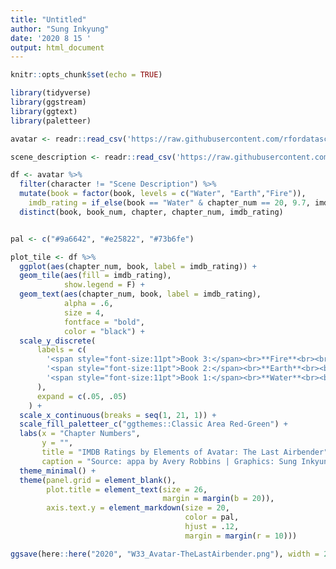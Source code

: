 ```yaml
---
title: "Untitled"
author: "Sung Inkyung"
date: '2020 8 15 '
output: html_document
---
```


```r
knitr::opts_chunk$set(echo = TRUE)
```

```r
library(tidyverse)
library(ggstream)
library(ggtext)
library(paletteer)
```


```r
avatar <- readr::read_csv('https://raw.githubusercontent.com/rfordatascience/tidytuesday/master/data/2020/2020-08-11/avatar.csv')

scene_description <- readr::read_csv('https://raw.githubusercontent.com/rfordatascience/tidytuesday/master/data/2020/2020-08-11/scene_description.csv')
```


```r


df <- avatar %>% 
  filter(character != "Scene Description") %>% 
  mutate(book = factor(book, levels = c("Water", "Earth","Fire")),
    imdb_rating = if_else(book == "Water" & chapter_num == 20, 9.7, imdb_rating)) %>% 
  distinct(book, book_num, chapter, chapter_num, imdb_rating)


pal <- c("#9a6642", "#e25822", "#73b6fe")

plot_tile <- df %>% 
  ggplot(aes(chapter_num, book, label = imdb_rating)) +
  geom_tile(aes(fill = imdb_rating),
            show.legend = F) +
  geom_text(aes(chapter_num, book, label = imdb_rating),
            alpha = .6, 
            size = 4,
            fontface = "bold",
            color = "black") +
  scale_y_discrete(
      labels = c(
        '<span style="font-size:11pt">Book 3:</span><br>**Fire**<br><br><br>', 
        '<span style="font-size:11pt">Book 2:</span><br>**Earth**<br><br><br>', 
        '<span style="font-size:11pt">Book 1:</span><br>**Water**<br><br><br>'
      ),
      expand = c(.05, .05)
    ) +
  scale_x_continuous(breaks = seq(1, 21, 1)) +
  scale_fill_paletteer_c("ggthemes::Classic Area Red-Green") +
  labs(x = "Chapter Numbers",
       y = "",
       title = "IMDB Ratings by Elements of Avatar: The Last Airbender",
       caption = "Source: appa by Avery Robbins | Graphics: Sung Inkyung") +
  theme_minimal() +
  theme(panel.grid = element_blank(),
        plot.title = element_text(size = 26,
                                  margin = margin(b = 20)),
        axis.text.y = element_markdown(size = 20, 
                                       color = pal, 
                                       hjust = .12, 
                                       margin = margin(r = 10))) 

ggsave(here::here("2020", "W33_Avatar-TheLastAirbender.png"), width = 28, height = 24, units = "cm")
```

